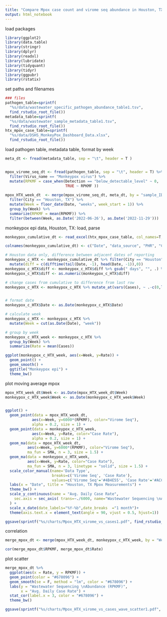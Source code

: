```yaml
---
title: "Compare Mpox case count and virome seq abundance in Houston, TX , May 2022 - February 2023"
output: html_notebook
---
```


load packages
```r
library(ggplot2)
library(data.table)
library(stringr)
library(dplyr)
library(readxl)
library(lubridate)
library(tidyquant)
library(tidyr)
library(ggpubr)
library(rstatix)

```

set paths and filenames
```r
### files
pathogen_table=sprintf(
  "%s/data/wastewater_specific_pathogen_abundance_table1.tsv", 
  find_rstudio_root_file())
metadata_table=sprintf(
  "%s/data/wastewater_sample_metadata_table1.tsv", 
  find_rstudio_root_file())
htx_mpox_case_table=sprintf(
  "%s/data/DSHS_MonkeyPox_Dashboard_Data.xlsx", 
  find_rstudio_root_file())

```

load pathogen table, metadata table, format by week
```r
meta_dt <- fread(metadata_table, sep = "\t", header = T )


mpox_virome_seq_dt <- fread(pathogen_table, sep = "\t", header = T) %>%
  filter(Virus_name == "Monkeypox virus") %>%
  mutate(RPKMF = case_when(Detection == "below_detectable_level" ~ 0,
                           TRUE ~ RPKMF ))
  
mpox_HTX_week_dt  <- merge(mpox_virome_seq_dt, meta_dt, by = "sample_ID") %>%
  filter(City == "Houston, TX") %>%
  mutate(Week = floor_date(Date, "weeks", week_start = 1)) %>%
  group_by(Week) %>%
  summarize(RPKMF = mean(RPKMF)) %>%
  filter(between(Week, as.Date('2022-06-26'), as.Date('2022-11-29')))
```

monkeypox epi data, Houston, TX: load, parse
```r
monkeypox_cumulative_dt <- read_excel(htx_mpox_case_table, col_names=T, col_types = c("date", "text", "text", "numeric", "text"))

colnames(monkeypox_cumulative_dt) <- c("Date", "data_source", "PHR", "Cases", "City")

# Houston data only, difference between adjacent dates of reporting
monkeypox_c_HTX <- monkeypox_cumulative_dt %>% filter(City == "Houston") %>%
  mutate(diff = c(difftime(tail(Date, -1), head(Date, -1)),0))
monkeypox_c_HTX$diff <- monkeypox_c_HTX$diff %>% gsub(" days", "", .) %>% gsub("-", "", .)
monkeypox_c_HTX$diff <- as.numeric(monkeypox_c_HTX$diff)

# change cases from cumulative to difference from last row
monkeypox_c_HTX <- monkeypox_c_HTX %>% mutate_at(vars(Cases), ~ .-c(0,lag(.)[-1]))


# format date
monkeypox_c_HTX$Date <- as.Date(monkeypox_c_HTX$Date)

# calculate week
monkeypox_c_HTX <- monkeypox_c_HTX %>%
  mutate(Week = cut(as.Date(Date), "week"))

# group by week
monkeypox_c_HTX_week <- monkeypox_c_HTX %>%
  group_by(Week) %>%
  summarize(Rate = mean(Cases))

ggplot(monkeypox_c_HTX_week, aes(x=Week, y=Rate)) +
  geom_point() +
  geom_smooth() +
  ggtitle("Monkeypox epi") +
  theme_bw()
```

plot moving average mpox
```r
mpox_HTX_week_dt$Week <- as.Date(mpox_HTX_week_dt$Week)
monkeypox_c_HTX_week$Week <- as.Date(monkeypox_c_HTX_week$Week)


ggplot() + 
  geom_point(data = mpox_HTX_week_dt, 
            aes(x=Week, y=6000*(RPKMF), color="Virome Seq"), 
            alpha = 0.2, size = 1) +
  geom_point(data = monkeypox_c_HTX_week, 
            aes(x=Week, y=Rate, color="Case Rate"), 
            alpha = 0.2, size = 1) +
  geom_ma(data = mpox_HTX_week_dt, 
          aes(x=Week, y=6000*(RPKMF), color="Virome Seq"), 
          ma_fun = SMA, n = 3, size = 1.5) +
  geom_ma(data = monkeypox_c_HTX_week, 
          aes(x=Week, y=Rate, color="Case Rate"), 
          ma_fun = SMA, n = 3, linetype = "solid", size = 1.5) +
  scale_color_manual(name='Data Type',
                     breaks=c('Virome Seq', 'Case Rate'),
                     values=c('Virome Seq'='#4B4E55', 'Case Rate'='#ACC2CF')) +
  labs(x = "Date", title = "Houston, TX Mpox Measurements") +
  theme_bw() +
  scale_y_continuous(name = "Avg. Daily Case Rate",
    sec.axis = sec_axis( trans=~./6000, name="Wastewater Sequencing \nAbundance (RPKMF)", label=scales::comma)
  ) +
  scale_x_date(date_labels="%Y-%b",date_breaks  ="1 month")+
  theme(axis.text.x = element_text(angle = 90, vjust = 0.5, hjust=1))

ggsave(sprintf("%s/charts/Mpox_HTX_virome_vs_cases1.pdf", find_rstudio_root_file()), width = 5, height = 4)
```

correlation
```r
merge_mpox_dt <- merge(mpox_HTX_week_dt, monkeypox_c_HTX_week, by = "Week")

cor(merge_mpox_dt$RPKMF, merge_mpox_dt$Rate)
```

plot scatter
```r
merge_mpox_dt %>%
  ggplot(aes(x = Rate, y = RPKMF)) +
  geom_point(color = "#678096") + 
  geom_smooth(se = F, method = "lm", color = "#678096") +
  labs(y = "Wastewater Sequencing \nAbundance (RPKMF)", 
       x = "Avg. Daily Case Rate") +
  stat_cor(label.x = 3, color = "#678096") +
  theme_bw()

ggsave(sprintf("%s/charts/Mpox_HTX_virome_vs_cases_wave_scatter1.pdf", find_rstudio_root_file()), width = 3, height = 3)

```


